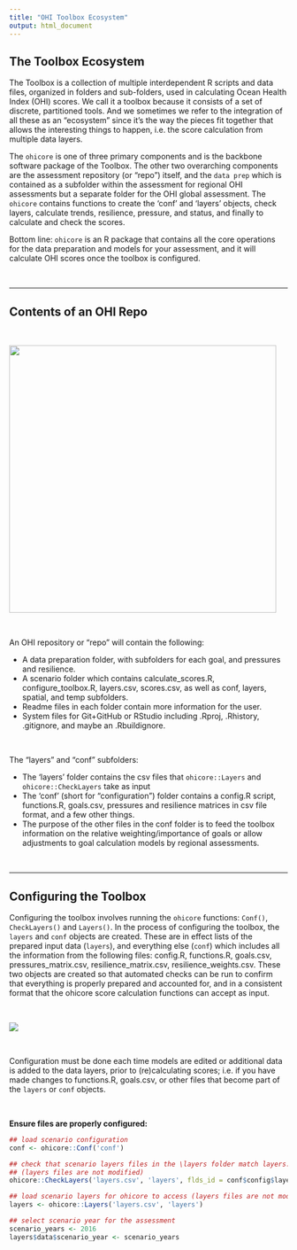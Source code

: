 ```yaml
---
title: "OHI Toolbox Ecosystem"
output: html_document
---
```



## The Toolbox Ecosystem

The Toolbox is a collection of multiple interdependent R scripts and data files, organized in folders and sub-folders, used in calculating Ocean Health Index (OHI) scores. We call it a toolbox because it consists of a set of discrete, partitioned tools. And we sometimes we refer to the integration of all these as an "ecosystem" since it's the way the pieces fit together that allows the interesting things to happen, i.e. the score calculation from multiple data layers.

The `ohicore` is one of three primary components and is the backbone software package of the Toolbox. The other two overarching components are the assessment repository (or "repo") itself, and the `data prep` which is contained as a subfolder within the assessment for regional OHI assessments but a separate folder for the OHI global assessment. The `ohicore` contains functions to create the 'conf' and 'layers' objects, check layers, calculate trends, resilience, pressure, and status, and finally to calculate and check the scores.

Bottom line: `ohicore` is an R package that contains all the core operations for the data preparation and models for your assessment, and it will calculate OHI scores once the toolbox is configured. 

<br>

---

## Contents of an OHI Repo

<br>

<left><img src="https://docs.google.com/drawings/d/e/2PACX-1vRHrcge9f_0pwHgh66Ba8CjDJU4mBRvdGEbwQpNb8iKpdWmXGs0wTRCeYtaTXCi5DxMRRbOUxsDzWUp/pub?w=580&h=674" width="483px"></left>  

<br>

An OHI repository or "repo"  will contain the following:  

* A data preparation folder, with subfolders for each goal, and pressures and resilience.  
* A scenario folder which contains calculate_scores.R, configure_toolbox.R, layers.csv, scores.csv, as well as conf, layers, spatial, and temp subfolders.  
* Readme files in each folder contain more information for the user.  
* System files for Git+GitHub or RStudio including .Rproj, .Rhistory, .gitignore, and maybe an .Rbuildignore.  

<br>

The "layers" and "conf" subfolders:

* The 'layers' folder contains the csv files that `ohicore::Layers` and `ohicore::CheckLayers` take as input  
* The 'conf' (short for "configuration") folder contains a config.R script, functions.R, goals.csv, pressures and resilience matrices in csv file format, and a few other things.  
* The purpose of the other files in the conf folder is to feed the toolbox information on the relative weighting/importance of goals or allow adjustments to goal calculation models by regional assessments.  

<br>

---

## Configuring the Toolbox

Configuring the toolbox involves running the `ohicore` functions: `Conf()`, `CheckLayers()` and `Layers()`. In the process of configuring the toolbox, the `layers` and `conf` objects are created. These are in effect lists of the prepared input data (`layers`), and everything else (`conf`) which includes all the information from the following files: config.R, functions.R, goals.csv, pressures_matrix.csv, resilience_matrix.csv, resilience_weights.csv. These two objects are created so that automated checks can be run to confirm that everything is properly prepared and accounted for, and in a consistent format that the ohicore score calculation functions can accept as input.


<br>

![](https://docs.google.com/drawings/d/e/2PACX-1vShY-XwjwPj1nJPuEhK1BVS8wFqLb8L37QO4z2DEU42aZNZMBNvmeMJPUFCdVPzBn0noTVgvp6ozvlg/pub?w=789&h=366)

<br>

Configuration must be done each time models are edited or additional data is added to the data layers, prior to (re)calculating scores;  i.e. if you have made changes to functions.R, goals.csv, or other files that become part of the `layers` or `conf` objects.

<br>

__Ensure files are properly configured:__

```r
## load scenario configuration
conf <- ohicore::Conf('conf')

## check that scenario layers files in the \layers folder match layers.csv registration 
## (layers files are not modified)
ohicore::CheckLayers('layers.csv', 'layers', flds_id = conf$config$layers_id_fields)

## load scenario layers for ohicore to access (layers files are not modified)
layers <- ohicore::Layers('layers.csv', 'layers')

## select scenario year for the assessment
scenario_years <- 2016
layers$data$scenario_year <- scenario_years
```
